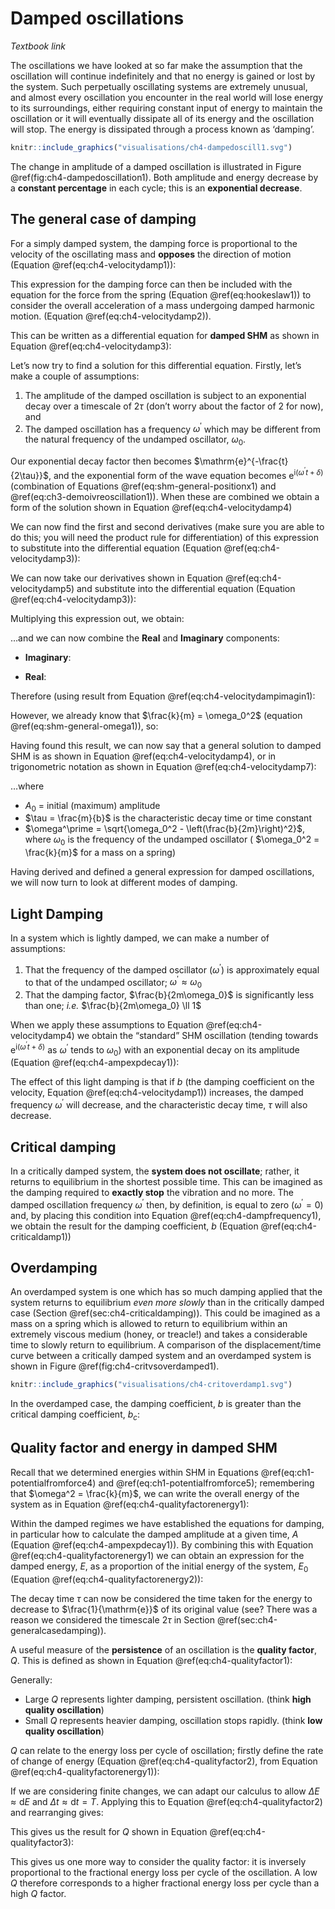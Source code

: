 # Damped oscillations {#sec:ch4-dampedoscillations}

*Textbook link* 

The oscillations we have looked at so far make the assumption that the oscillation will continue indefinitely and that no energy is gained or lost by the system.  Such perpetually oscillating systems are extremely unusual, and almost every oscillation you encounter in the real world will lose energy to its surroundings, either requiring constant input of energy to maintain the oscillation or it will eventually dissipate all of its energy and the oscillation will stop. The energy is dissipated through a process known as 'damping'.

```r
knitr::include_graphics("visualisations/ch4-dampedoscill1.svg")
```

The change in amplitude of a damped oscillation is illustrated in Figure \@ref(fig:ch4-dampedoscillation1).  Both amplitude and energy decrease by a **constant percentage** in each cycle; this is an **exponential decrease**.

## The general case of damping {#sec:ch4-generalcasedamping}

For a simply damped system, the damping force is proportional to the velocity of the oscillating mass and **opposes** the direction of motion (Equation \@ref(eq:ch4-velocitydamp1)):

\begin{equation}
F = -bv \equiv -b \frac{\mathrm{d}x}{\mathrm{d} t}
(\#eq:ch4-velocitydamp1)
\end{equation}

This expression for the damping force can then be included with the equation for the force from the spring (Equation \@ref(eq:hookeslaw1)) to consider the overall acceleration of a mass undergoing damped harmonic motion. (Equation \@ref(eq:ch4-velocitydamp2)).

\begin{equation}
\begin{array}{rcl}
F = -kx - bv &=& -kx -b \dfrac{\mathrm{d}x}{\mathrm{d}t} = ma \\
m \dfrac{\mathrm{d}^2 x}{\mathrm{d}t^2} &=& -kx -b \dfrac{\mathrm{d}x}{\mathrm{d}t}
\end{array}
(\#eq:ch4-velocitydamp2)
\end{equation}

This can be written as a differential equation for **damped SHM** as shown in Equation \@ref(eq:ch4-velocitydamp3):

\begin{equation}
m \frac{\mathrm{d}^2 x}{\mathrm{d}t^2} + b \frac{\mathrm{d}x}{\mathrm{d}t}+ kx =0
(\#eq:ch4-velocitydamp3)
\end{equation}

Let's now try to find a solution for this differential equation.  Firstly, let's make a couple of assumptions:

1. The amplitude of the damped oscillation is subject to an exponential decay over a timescale of $2\tau$ (don't worry about the factor of 2 for now), and
2. The damped oscillation has a frequency $\omega^\prime$ which may be different from the natural frequency of the undamped oscillator, $\omega_0$.

Our exponential decay factor then becomes $\mathrm{e}^{-\frac{t}{2\tau}}$, and the exponential form of the wave equation becomes $\mathrm{e}^{\mathrm{i}(\omega^\prime t + \delta)}$ (combination of Equations \@ref(eq:shm-general-positionx1) and \@ref(eq:ch3-demoivreoscillation1)). When these are combined we obtain a form of the solution shown in Equation \@ref(eq:ch4-velocitydamp4)

\begin{equation}
x = A_0 \mathrm{e}^{-\frac{t}{2\tau}} \mathrm{e}^{\mathrm{i}(\omega^\prime t + \delta)}
(\#eq:ch4-velocitydamp4)
\end{equation}

We can now find the first and second derivatives (make sure you are able to do this; you will need the product rule for differentiation) of this expression to substitute into the differential equation (Equation \@ref(eq:ch4-velocitydamp3)):

\begin{equation}
\begin{array}{rcl}
\dfrac{\mathrm{d}x}{\mathrm{d}t} &=& \left( -\dfrac{1}{2\tau} + \mathrm{i}\omega^\prime \right) x\\
\dfrac{\mathrm{d}^2x}{\mathrm{d}t^2} &=& \left( -\dfrac{1}{2\tau} + \mathrm{i}\omega^\prime \right)^2 x
\end{array}
(\#eq:ch4-velocitydamp5)
\end{equation}

We can now take our derivatives shown in Equation \@ref(eq:ch4-velocitydamp5) and substitute into the differential equation (Equation \@ref(eq:ch4-velocitydamp3)):

\begin{equation}
\begin{array}{rcl}
m \dfrac{\mathrm{d}^2 x}{\mathrm{d}t^2} + b \dfrac{\mathrm{d}x}{\mathrm{d}t}+ kx &=&0\\
m \left( -\dfrac{1}{2\tau} + \mathrm{i}\omega^\prime \right)^2 x + b \left( -\dfrac{1}{2\tau} + \mathrm{i}\omega^\prime \right) x + kx &=& 0 \\
\end{array}
(\#eq:ch4-velocitydamp6)
\end{equation}

Multiplying this expression out, we obtain:

\begin{equation}
m \left( \frac{1}{4\tau^2} - \frac{\mathrm{i}\omega^\prime}{\tau} - \omega ^{\prime 2} \right) x + b \left( -\frac{1}{2\tau} + \mathrm{i}\omega^\prime \right) x + kx = 0
\end{equation}

...and we can now combine the **Real** and **Imaginary** components:

* **Imaginary**:  

\begin{equation}
-\frac{\omega^\prime m}{\tau} + \omega^\prime b = 0
\end{equation}

\begin{equation}
\tau = \frac{m}{b}
(\#eq:ch4-velocitydampimagin1)
\end{equation}

* **Real**:  

\begin{equation}
\left( \frac{1}{4 \tau^2} - \omega^{\prime 2} \right) m - \frac{b}{2\tau} + k = 0
\end{equation}

Therefore (using result from Equation \@ref(eq:ch4-velocitydampimagin1):

\begin{equation}
\omega^{\prime 2} = \frac{k}{m} - \left( \frac{b}{2m} \right)^2
\end{equation}

However, we already know that $\frac{k}{m} = \omega_0^2$ (equation \@ref(eq:shm-general-omega1)), so:

\begin{equation}
\omega^{\prime 2} = \omega_0^2 - \left( \frac{b}{2m} \right)^2
(\#eq:ch4-veolocitydampreal1)
\end{equation}

Having found this result, we can now say that a general solution to damped SHM is as shown in Equation \@ref(eq:ch4-velocitydamp4), or in trigonometric notation as shown in Equation \@ref(eq:ch4-velocitydamp7):

\begin{equation}
x = A_0 \mathrm{e}^{-\frac{t}{2\tau}} \cos(\omega^\prime t + \delta)
 (\#eq:ch4-velocitydamp7)
\end{equation}

...where

* $A_0$ = initial (maximum) amplitude
* $\tau = \frac{m}{b}$ is the characteristic decay time or time constant
* $\omega^\prime = \sqrt{\omega_0^2 - \left(\frac{b}{2m}\right)^2}$, where $\omega_0$ is the frequency of the undamped oscillator ( $\omega_0^2 = \frac{k}{m}$ for a mass on a spring)

Having derived and defined a general expression for damped oscillations, we will now turn to look at different modes of damping.

## Light Damping {#sec:ch4-lightdamping}

In a system which is lightly damped, we can make a number of assumptions:

1. That the frequency of the damped oscillator ($\omega ^\prime$) is approximately equal to that of the undamped oscillator; $\omega ^\prime \approx \omega_0$
2. That the damping factor, $\frac{b}{2m\omega_0}$ is significantly less than one; *i.e.* $\frac{b}{2m\omega_0} \ll 1$

When we apply these assumptions to Equation \@ref(eq:ch4-velocitydamp4) we obtain the "standard" SHM oscillation (tending towards $\mathrm{e}^{\mathrm{i}(\omega^\prime t + \delta)}$ as $\omega ^\prime$ tends to $\omega_0$) with an exponential decay on its amplitude (Equation \@ref(eq:ch4-ampexpdecay1)):

\begin{equation}
A = A_0 \mathrm{e}^{-\frac{t}{2\tau}}
(\#eq:ch4-ampexpdecay1)
\end{equation}

The effect of this light damping is that if $b$ (the damping coefficient on the velocity, Equation \@ref(eq:ch4-velocitydamp1)) increases, the damped frequency $\omega^\prime$ will decrease, and the characteristic decay time, $\tau$ will also decrease.

## Critical damping {#sec:ch4-criticaldamping}

In a critically damped system, the **system does not oscillate**; rather, it returns to equilibrium in the shortest possible time.  This can be imagined as the damping required to **exactly stop** the vibration and no more.  The damped oscillation frequency $\omega^\prime$ then, by definition, is equal to zero ($\omega^\prime = 0$) and, by placing this condition into Equation \@ref(eq:ch4-dampfrequency1), we obtain the result for the damping coefficient, $b$ (Equation \@ref(eq:ch4-criticaldamp1))

\begin{equation}
\omega^\prime = \sqrt{\omega_0^2 - \left(\frac{b}{2m}\right)^2}
(\#eq:ch4-dampfrequency1)
\end{equation}

\begin{equation}
b = b_c = 2m\omega_0
(\#eq:ch4-criticaldamp1)
\end{equation}

## Overdamping {#sec:ch4-overdamping}

An overdamped system is one which has so much damping applied that the system returns to equilibrium *even more slowly* than in the critically damped case (Section \@ref(sec:ch4-criticaldamping)).  This could be imagined as a mass on a spring which is allowed to return to equilibrium within an extremely viscous medium (honey, or treacle!) and takes a considerable time to slowly return to equilibrium. A comparison of the displacement/time curve between a critically damped system and an overdamped system is shown in Figure \@ref(fig:ch4-critvsoverdamped1).

```r
knitr::include_graphics("visualisations/ch4-critoverdamp1.svg")
```


In the overdamped case, the damping coefficient, $b$ is greater than the critical damping coefficient, $b_c$:

\begin{equation}
b > b_c
\end{equation}


## Quality factor and energy in damped SHM {#sec:ch4-qualityfactor}

Recall that we determined energies within SHM in Equations \@ref(eq:ch1-potentialfromforce4) and \@ref(eq:ch1-potentialfromforce5); remembering that $\omega^2 = \frac{k}{m}$, we can write the overall energy of the system as in Equation \@ref(eq:ch4-qualityfactorenergy1):

\begin{equation}
E = \frac{1}{2}m\omega^2 A^2
(\#eq:ch4-qualityfactorenergy1)
\end{equation}

Within the damped regimes we have established the equations for damping, in particular how to calculate the damped amplitude at a given time, $A$ (Equation \@ref(eq:ch4-ampexpdecay1)). By combining this with Equation \@ref(eq:ch4-qualityfactorenergy1) we can obtain an expression for the damped energy, $E$, as a proportion of the initial energy of the system, $E_0$ (Equation \@ref(eq:ch4-qualityfactorenergy2)):

\begin{equation}
\begin{array}{rcl}
E &=& \frac{1}{2}m\omega^2 \left( A_0 \mathrm{e}^{-\frac{t}{2\tau}} \right)^2\\
 &=& E_0 \mathrm{e}^{-\frac{t}{\tau}}
\end{array}
(\#eq:ch4-qualityfactorenergy2)
\end{equation}

The decay time $\tau$ can now be considered the time taken for the energy to decrease to $\frac{1}{\mathrm{e}}$ of its original value (see? There was a reason we considered the timescale $2\tau$ in Section \@ref(sec:ch4-generalcasedamping)).

A useful measure of the **persistence** of an oscillation is the **quality factor**, $Q$.  This is defined as shown in Equation \@ref(eq:ch4-qualityfactor1):

\begin{equation}
Q = \omega_0 \tau = \frac{\omega_0 m}{b}
(\#eq:ch4-qualityfactor1)
\end{equation}

Generally:

* Large $Q$ represents lighter damping, persistent oscillation. (think **high quality oscillation**)
* Small $Q$ represents heavier damping, oscillation stops rapidly. (think **low quality oscillation**)

$Q$ can relate to the energy loss per cycle of oscillation; firstly define the rate of change of energy (Equation \@ref(eq:ch4-qualityfactor2), from Equation \@ref(eq:ch4-qualityfactorenergy1)):

\begin{equation}
\frac{\mathrm{d}E}{\mathrm{d} t} = -\frac{E_0}{\tau} \mathrm{e}^{-\frac{t}{\tau}} = -\frac{E}{\tau}
(\#eq:ch4-qualityfactor2)
\end{equation}

If we are considering finite changes, we can adapt our calculus to allow $\Delta E \approx \mathrm{d}E$ and $\Delta t \approx \mathrm{d}t = T$.  Applying this to Equation \@ref(eq:ch4-qualityfactor2) and rearranging gives:

\begin{equation}
\frac{|\Delta E|}{E} = \frac{T}{\tau} = \frac{2 \pi}{\omega_0 \tau} = \frac{2 \pi}{Q}
\end{equation}

This gives us the result for $Q$ shown in Equation \@ref(eq:ch4-qualityfactor3):

\begin{equation}
Q = \frac{2 \pi}{\left( \frac{|\Delta E|}{E} \right)_{\mathrm{cycle}}}
(\#eq:ch4-qualityfactor3)
\end{equation}

This gives us one more way to consider the quality factor: it is inversely proportional to the fractional energy loss per cycle of the oscillation. A low $Q$ therefore corresponds to a higher fractional energy loss per cycle than a high $Q$ factor.
